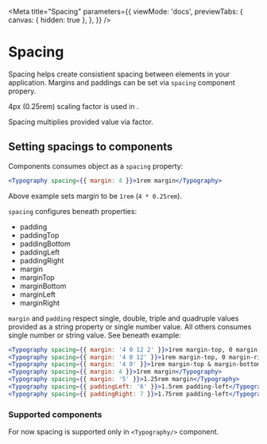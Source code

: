 
<Meta
  title="Spacing"
  parameters={{
    viewMode: 'docs',
    previewTabs: {
      canvas: { hidden: true },
    },
  }}
/>

# Spacing

Spacing helps create consistient spacing between elements in your application.
Margins and paddings can be set via `spacing` component propery.

4px (0.25rem) scaling factor is used in <Typography tag="span" children={projectName} />.

Spacing multiplies provided value via factor.

## Setting spacings to components

Components consumes object as a `spacing` property:

```jsx
<Typography spacing={{ margin: 4 }}>1rem margin</Typography>
```

Above example sets margin to be `1rem` (`4 * 0.25rem`).

`spacing` configures beneath properties:

- padding
- paddingTop
- paddingBottom
- paddingLeft
- paddingRight
- margin
- marginTop
- marginBottom
- marginLeft
- marginRight

`margin` and `padding` respect single, double, triple and quadruple values provided as a string property or single number value.
All others consumes single number or string value. See beneath example:

```jsx
<Typography spacing={{ margin: '4 0 12 2' }}>1rem margin-top, 0 margin-right, 3rem margin-bottom, 0.5rem margin-left</Typography>
<Typography spacing={{ margin: '4 0 12' }}>1rem margin-top, 0 margin-right & margin-left, 3rem margin-bottom</Typography>
<Typography spacing={{ margin: '4 0' }}>1rem margin-top & margin-bottom, 0 margin-right & margin-left</Typography>
<Typography spacing={{ margin: 4 }}>1rem margin</Typography>
<Typography spacing={{ margin: '5' }}>1.25rem margin</Typography>
<Typography spacing={{ paddingLeft: '6' }}>1.5rem padding-left</Typography>
<Typography spacing={{ paddingRight: 7 }}>1.75rem padding-left</Typography>
```

### Supported components

For now spacing is supported only in `<Typography/>` component.
